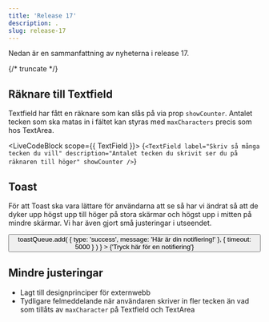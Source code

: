 ```yaml
---
title: 'Release 17'
description: .
slug: release-17
---
```



Nedan är en sammanfattning av nyheterna i release 17.

{/* truncate */}

## Räknare till Textfield

Textfield har fått en räknare som kan slås på via prop `showCounter`. Antalet tecken som ska matas in i fältet kan styras med `maxCharacters` precis som hos TextArea.

<LiveCodeBlock scope={{ TextField }}>
  {`<TextField
    label="Skriv så många tecken du vill"
    description="Antalet tecken du skrivit ser du på räknaren till höger"
    showCounter
/>`}
</LiveCodeBlock>

## Toast

För att Toast ska vara lättare för användarna att se så har vi ändrat så att de dyker upp högst upp till höger på stora skärmar och högst upp i mitten på mindre skärmar. Vi har även gjort små justeringar i utseendet.

<GlobalToastRegion />
<Button
  onPress={() =>
    toastQueue.add(
      { type: 'success', message: 'Här är din notifiering!' },
      {
        timeout: 5000
      }
    )
  }
>
  {'Tryck här för en notifiering'}
</Button>

## Mindre justeringar

- Lagt till <Link href='/basics/principles#designprinciper-för-extern-webbplats'>designprinciper för externwebb</Link>
- Tydligare felmeddelande när användaren skriver in fler tecken än vad som tillåts av `maxCharacter` på Textfield och TextArea
